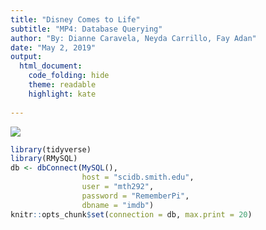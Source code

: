 ```yaml
---
title: "Disney Comes to Life"
subtitle: "MP4: Database Querying"
author: "By: Dianne Caravela, Neyda Carrillo, Fay Adan"
date: "May 2, 2019"
output: 
  html_document:
    code_folding: hide
    theme: readable
    highlight: kate
    
---
```

![](https://gemr.com/wp-content/uploads/2018/12/LiveActionDisney_BlogBanner.png)
```r
library(tidyverse)
library(RMySQL)
db <- dbConnect(MySQL(), 
                host = "scidb.smith.edu", 
                user = "mth292", 
                password = "RememberPi", 
                dbname = "imdb")
knitr::opts_chunk$set(connection = db, max.print = 20)
```




